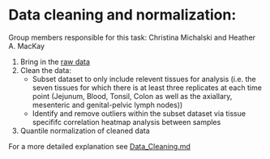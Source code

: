 # Data cleaning and normalization:
Group members responsible for this task: Christina Michalski and Heather A. MacKay

1. Bring in the [raw data](https://github.com/STAT540-UBC/team_SIV-in-Rhesus-Monkeys/tree/master/Data/Raw%20Data)
2. Clean the data:
    * Subset dataset to only include relevent tissues for analysis (i.e. the seven tissues for which there is at least three replicates at each time point (Jejunum, Blood, Tonsil, Colon as well as the axiallary, mesenteric and genital-pelvic lymph nodes))
    * Identify and remove outliers within the subset dataset via tissue specififc correlation heatmap analysis between samples
3. Quantile normalization of cleaned data

For a more detailed explanation see [Data_Cleaning.md](https://github.com/STAT540-UBC/team_SIV-in-Rhesus-Monkeys/blob/master/Data/Processed%20Data/Data_Cleaning.md)
